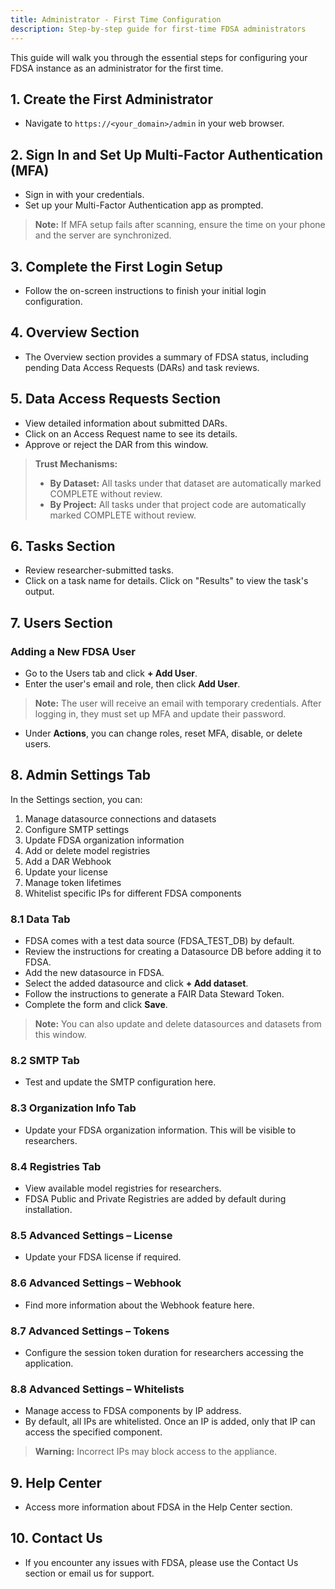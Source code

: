 ```yaml
---
title: Administrator - First Time Configuration
description: Step-by-step guide for first-time FDSA administrators
---
```


This guide will walk you through the essential steps for configuring your FDSA instance as an administrator for the first time.

## 1. Create the First Administrator
- Navigate to `https://<your_domain>/admin` in your web browser.

## 2. Sign In and Set Up Multi-Factor Authentication (MFA)
- Sign in with your credentials.
- Set up your Multi-Factor Authentication app as prompted.
> **Note:** If MFA setup fails after scanning, ensure the time on your phone and the server are synchronized.

## 3. Complete the First Login Setup
- Follow the on-screen instructions to finish your initial login configuration.

## 4. Overview Section
- The Overview section provides a summary of FDSA status, including pending Data Access Requests (DARs) and task reviews.

## 5. Data Access Requests Section
- View detailed information about submitted DARs.
- Click on an Access Request name to see its details.
- Approve or reject the DAR from this window.

> **Trust Mechanisms:**
> - **By Dataset:** All tasks under that dataset are automatically marked COMPLETE without review.
> - **By Project:** All tasks under that project code are automatically marked COMPLETE without review.

## 6. Tasks Section
- Review researcher-submitted tasks.
- Click on a task name for details. Click on "Results" to view the task's output.

## 7. Users Section
### Adding a New FDSA User
- Go to the Users tab and click **+ Add User**.
- Enter the user's email and role, then click **Add User**.

> **Note:** The user will receive an email with temporary credentials. After logging in, they must set up MFA and update their password.

- Under **Actions**, you can change roles, reset MFA, disable, or delete users.

## 8. Admin Settings Tab
In the Settings section, you can:
1. Manage datasource connections and datasets
2. Configure SMTP settings
3. Update FDSA organization information
4. Add or delete model registries
5. Add a DAR Webhook
6. Update your license
7. Manage token lifetimes
8. Whitelist specific IPs for different FDSA components

### 8.1 Data Tab
- FDSA comes with a test data source (FDSA_TEST_DB) by default.
- Review the instructions for creating a Datasource DB before adding it to FDSA.
- Add the new datasource in FDSA.
- Select the added datasource and click **+ Add dataset**.
- Follow the instructions to generate a FAIR Data Steward Token.
- Complete the form and click **Save**.
> **Note:** You can also update and delete datasources and datasets from this window.

### 8.2 SMTP Tab
- Test and update the SMTP configuration here.

### 8.3 Organization Info Tab
- Update your FDSA organization information. This will be visible to researchers.

### 8.4 Registries Tab
- View available model registries for researchers.
- FDSA Public and Private Registries are added by default during installation.

### 8.5 Advanced Settings – License
- Update your FDSA license if required.

### 8.6 Advanced Settings – Webhook
- Find more information about the Webhook feature here.

### 8.7 Advanced Settings – Tokens
- Configure the session token duration for researchers accessing the application.

### 8.8 Advanced Settings – Whitelists
- Manage access to FDSA components by IP address.
- By default, all IPs are whitelisted. Once an IP is added, only that IP can access the specified component.
> **Warning:** Incorrect IPs may block access to the appliance.

## 9. Help Center
- Access more information about FDSA in the Help Center section.

## 10. Contact Us
- If you encounter any issues with FDSA, please use the Contact Us section or email us for support.


